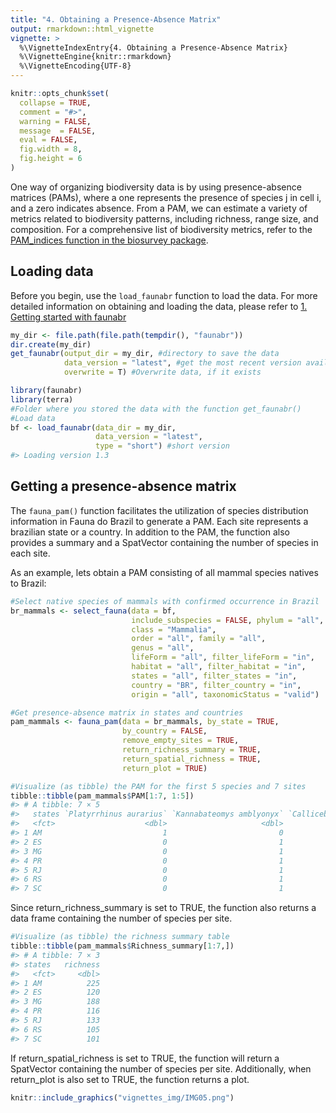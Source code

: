 ```yaml
---
title: "4. Obtaining a Presence-Absence Matrix"
output: rmarkdown::html_vignette
vignette: >
  %\VignetteIndexEntry{4. Obtaining a Presence-Absence Matrix}
  %\VignetteEngine{knitr::rmarkdown}
  %\VignetteEncoding{UTF-8}
---
```

  
```r
knitr::opts_chunk$set(
  collapse = TRUE,
  comment = "#>",
  warning = FALSE,
  message  = FALSE,
  eval = FALSE,
  fig.width = 8,
  fig.height = 6
)
```

One way of organizing biodiversity data is by using presence-absence matrices (PAMs), where a one represents the presence of species j in cell i, and a zero indicates absence. From a PAM, we can estimate a variety of metrics related to biodiversity patterns, including richness, range size, and composition. For a comprehensive list of biodiversity metrics, refer to the [PAM_indices function in the biosurvey package](https://claununez.github.io/biosurvey/reference/PAM_indices.html).

## Loading data
Before you begin, use the `load_faunabr` function to load the data. For more detailed information on obtaining and loading the data, please refer to [1. Getting started with faunabr](getting_started.html)

```r
my_dir <- file.path(file.path(tempdir(), "faunabr"))
dir.create(my_dir)
get_faunabr(output_dir = my_dir, #directory to save the data
            data_version = "latest", #get the most recent version available
            overwrite = T) #Overwrite data, if it exists
```

```r
library(faunabr)
library(terra)
#Folder where you stored the data with the function get_faunabr()
#Load data
bf <- load_faunabr(data_dir = my_dir,
                   data_version = "latest",
                   type = "short") #short version
#> Loading version 1.3
```

## Getting a presence-absence matrix

The `fauna_pam()` function facilitates the utilization of species distribution information in Fauna do Brazil to generate a PAM. Each site represents a brazilian state or a country. In addition to the PAM, the function also provides a summary and a SpatVector containing the number of species in each site.

As an example, lets obtain a PAM consisting of all mammal species natives to Brazil:

```r
#Select native species of mammals with confirmed occurrence in Brazil
br_mammals <- select_fauna(data = bf,
                           include_subspecies = FALSE, phylum = "all",
                           class = "Mammalia",
                           order = "all", family = "all",
                           genus = "all",
                           lifeForm = "all", filter_lifeForm = "in",
                           habitat = "all", filter_habitat = "in",
                           states = "all", filter_states = "in",
                           country = "BR", filter_country = "in",
                           origin = "all", taxonomicStatus = "valid")

#Get presence-absence matrix in states and countries
pam_mammals <- fauna_pam(data = br_mammals, by_state = TRUE,
                         by_country = FALSE,
                         remove_empty_sites = TRUE,
                         return_richness_summary = TRUE,
                         return_spatial_richness = TRUE,
                         return_plot = TRUE)

#Visualize (as tibble) the PAM for the first 5 species and 7 sites
tibble::tibble(pam_mammals$PAM[1:7, 1:5])
#> # A tibble: 7 × 5
#>   states `Platyrrhinus aurarius` `Kannabateomys amblyonyx` `Callicebus lucifer` `Cerradomys maracajuensis`
#>   <fct>                    <dbl>                     <dbl>                <dbl>                      <dbl>
#> 1 AM                           1                         0                    1                          0
#> 2 ES                           0                         1                    0                          0
#> 3 MG                           0                         1                    0                          1
#> 4 PR                           0                         1                    0                          0
#> 5 RJ                           0                         1                    0                          0
#> 6 RS                           0                         1                    0                          0
#> 7 SC                           0                         1                    0                          0
```
Since return_richness_summary is set to TRUE, the function also returns a data frame containing the number of species per site.

```r
#Visualize (as tibble) the richness summary table
tibble::tibble(pam_mammals$Richness_summary[1:7,])
#> # A tibble: 7 × 3
#> states   richness
#>   <fct>     <dbl>
#> 1 AM          225
#> 2 ES          120
#> 3 MG          188
#> 4 PR          116
#> 5 RJ          133
#> 6 RS          105
#> 7 SC          101
```

If return_spatial_richness is set to TRUE, the function will return a SpatVector containing the number of species per site. Additionally, when return_plot is also set to TRUE, the function returns a plot.

```r
knitr::include_graphics("vignettes_img/IMG05.png")
```
